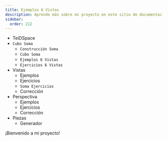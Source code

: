 ```yaml
---
title: Ejemplos 6 Vistas
description: Aprende más sobre mi proyecto en este sitio de documentación construido con Starlight.
sidebar:
  order: 212
---
```



<FileTree>

- TeiDSpace
- `Cubo Soma`
  - `Construcción Soma`
  - `Cubo Soma`
  - `Ejemplos 6 Vistas`
  - `Ejercicios 6 Vistas`
- Vistas
  - Ejemplos
  - Ejercicios
  - `Soma Ejercicios`
  - Corrección
- Perspectiva
  - Ejemplos
  - Ejercicios
  - Corrección
- Piezas
  - Generador

</FileTree>

¡Bienvenido a mi proyecto!